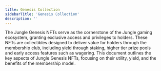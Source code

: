 ```yaml
---
title: Genesis Collection
sidebarTitle: 'Genesis Collection'
description: ''
---
```


The Jungle Genesis NFTs serve as the cornerstone of the Jungle gaming ecosystem, granting exclusive access and privileges to holders. These NFTs are collectibles designed to deliver value for holders through the membership club, including yield through staking, higher tier prize pools and early access features such as wagering. This document outlines the key aspects of Jungle Genesis NFTs, focusing on their utility, yield, and the benefits of the membership model.